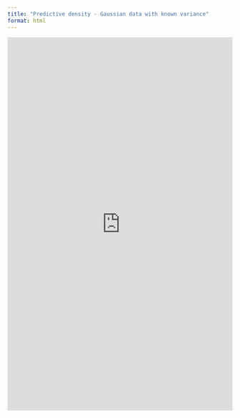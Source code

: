 ```yaml
---
title: "Predictive density - Gaussian data with known variance"
format: html
---
```


<iframe width="100%" height="837" frameborder="0"
  src="https://observablehq.com/embed/@mattiasvillani/bayes-iid-gaussian-known-var@1334?cells=viewof+datasettings%2Cviewof+priorsettings%2Cdatausedpred%2Cviewof+pred_quantile%2Cpredsresultstext%2Cplt_pred"></iframe>